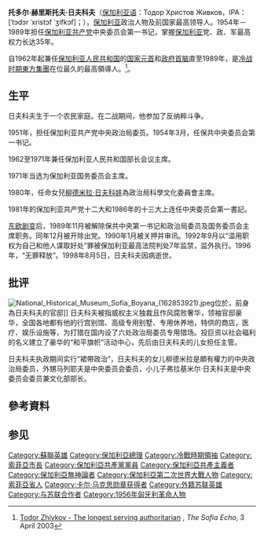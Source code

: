 {{Infobox officeholder
| name=托多尔·日夫科夫 
| image=Bundesarchiv Bild 183-B0115-0010-066, Berlin, VI. SED-Parteitag, Warnke, Shiwkow - Zhivkov.jpg
| nationality={{flag|保加利亚}}
| order = [[保加利亚共产党|保加利亚共产党中央委员会第一书记]]
| term_start =1954年3月4日
| term_end =1989年11月10日<br />（{{age in years and days|1954|3|4|1989|11|10|age=no}}）
| predecessor = [[安东·于哥夫|安东·于哥夫]]
| successor = [[佩特尔·姆拉德诺夫|佩特尔·姆拉德诺夫]]
| order2 = [[保加利亚总统|保加利亚国务委员会主席]]
| term_start2 =1971年7月7日
| term_end2 =1989年11月17日<br />（{{age in years and days|1971|7|7|1989|11|17|age=no}}）
| predecessor2 = {{le|格奧爾基·特拉伊科夫|Georgi Traykov}}
| successor2 = [[佩特尔·姆拉德诺夫|佩特尔·姆拉德诺夫]]
| order3 = [[保加利亚总理|保加利亚部长会议主席]]
| term_start3 =1962年11月19日
| term_end3 =1971年7月7日<br />（{{age in years and days|1962|11|19|1971|7|7|age=no}}）
| predecessor3 = [[安东·于哥夫|安东·于哥夫]]
| successor3 = [[斯坦科·托多羅夫|斯坦科·托多羅夫]]
| birth_date = {{birth date|1911|9|7|df=y}}
| birth_place = {{flag|保加利亚王国}}[[普拉韋茨|普拉韋茨]]
| death_date = {{death date and age |1998|8|5|1911|9|7|df=y}}
| death_place = {{flag|保加利亚}}[[索菲亞|索菲亞]]
| spouse = 玛拉·马列瓦
| children = [[柳德米拉·日夫科娃|柳德米拉·日夫科娃]] <br /> 弗拉基米尔·日夫科夫
| party = [[保加利亚共产党|保加利亚共产党]]
| religion = 無</small><ref>{{cite article|title=POLITICS-BULGARIA: Thousands Turn Out To Mourn For Zhivkov|year=1998|publisher=IPS News Agency|author=Brian Kenety|accessdate=11 July 2014|quote=As he was an atheist, it was a non-religious ceremony, and at times took on the tone of a political rally held by a defeated party.}}</ref> 
}}

'''托多尔·赫里斯托夫·日夫科夫'''（[[保加利亚语|保加利亚语]]：Toдор Xpиcтoв Живков，IPA：[ˈtɔdɔr ˈxristɔf ˈʒifkɔf]；{{bd|1911年|9月7日|1998年|8月5日|catIdx=Живков}}），[[保加利亚|保加利亚]]政治人物及前国家最高领导人。1954年－1989年担任[[保加利亚共产党|保加利亚共产党]]中央委员会第一书记，掌握[[保加利亚|保加利亚]]党、政、军最高权力长达35年。

自1962年起兼任[[保加利亚人民共和国|保加利亚人民共和国]]的[[国家元首|国家元首]]和[[政府首脑|政府首脑]]直至1989年，是[[冷战|冷战时期]][[東方集團|東方集團]]在位最久的最高領導人。<ref>[http://sofiaecho.com/2003/04/03/634206_todor-zhivkov-the-longest-serving-authoritarian Todor Zhivkov - The longest serving authoritarian] {{Wayback|url=http://sofiaecho.com/2003/04/03/634206_todor-zhivkov-the-longest-serving-authoritarian |date=20160523085226 }}, ''The Sofia Echo'', 3 April 2003</ref>。

== 生平 ==
日夫科夫生于一个农民家庭。在二战期间，他参加了反纳粹斗争。

1951年，担任保加利亚共产党中央政治局委员。1954年3月，任保共中央委员会第一书记。

1962至1971年兼任保加利亚人民共和国部长会议主席。

1971年当选为保加利亚国务委员会主席。

1980年，任命女兒[[柳德米拉·日夫科娃|柳德米拉·日夫科娃]]為政治局科學文化委員會主席。

1981年的保加利亚共产党十二大和1986年的十三大上连任中央委员会第一書記。

[[东欧剧变|东欧剧变]]后，1989年11月被解除保共中央第一书记和政治局委员及国务委员会主席职务。同年12月被开除出党。1990年1月被关押并审讯。1992年9月以“滥用职权为自己和他人谋取好处”罪被保加利亚最高法院判处7年监禁，监外执行。1996年，“无罪释放”。1998年8月5日，日夫科夫因病逝世。

== 批评 ==
[[File:National_Historical_Museum_Sofia_Boyana_(162853921).jpeg|thumb]]位於{{link-bg|博雅納官邸區|Бояна (резиденция)}}，前身為日夫科夫的官邸]]
日夫科夫被指威权主义独裁且作风腐败奢华，领袖官邸豪华，全国各地都有他的行宫别馆、高级专用别墅、专用休养地，特供的商店，医疗、娱乐设施等，为打猎在国内设了六处政治局委员专用猎场。投巨资以社会福利的名义建立了豪华的“和平旗帜”活动中心，先后由日夫科夫的儿女担任主管。 

日夫科夫执政期间实行“裙帶政治”，日夫科夫的女儿柳德米拉是頗有權力的中央政治局委员，外甥马列耶夫是中央委员会委员，小儿子弗拉基米尔·日夫科夫是中央委员会委员兼文化部部长。

== 參考資料 ==
{{Reflist}}
{{Commons category|Todor Zhivkov}}
== 参见 ==
{{Start box}}
{{s-ppo}}
{{Succession box|title=[[保加利亚共产党|保加利亚共产党]]第一书记|before=[[安东·于哥夫|安东·于哥夫]]|after=[[佩特尔·姆拉德诺夫|佩特尔·姆拉德诺夫]]|years=1954年3月4日－1989年11月10日}}
{{End box}}
{{东方集团执政党领导人}}
{{Cold War figures}}
{{Authority control}}
{{DEFAULTSORT:Живков, Тодор}}
[[Category:蘇聯英雄|Category:蘇聯英雄]]
[[Category:保加利亞總理|Category:保加利亞總理]]
[[Category:冷戰時期領袖|Category:冷戰時期領袖]]
[[Category:索菲亞市長|Category:索菲亞市長]]
[[Category:保加利亞共產黨黨員|Category:保加利亞共產黨黨員]]
[[Category:保加利亞共產主義者|Category:保加利亞共產主義者]]
[[Category:保加利亞無神論者|Category:保加利亞無神論者]]
[[Category:保加利亞第二次世界大戰人物|Category:保加利亞第二次世界大戰人物]]
[[Category:索菲亞省人|Category:索菲亞省人]]
[[Category:卡尔·马克思勋章获得者|Category:卡尔·马克思勋章获得者]]
[[Category:外籍苏联英雄|Category:外籍苏联英雄]]
[[Category:与苏联合作者|Category:与苏联合作者]]
[[Category:1956年匈牙利革命人物|Category:1956年匈牙利革命人物]]